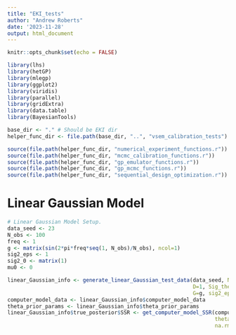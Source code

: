 ```yaml
---
title: "EKI_tests"
author: "Andrew Roberts"
date: '2023-11-28'
output: html_document
---
```


```r
knitr::opts_chunk$set(echo = FALSE)

library(lhs)
library(hetGP)
library(mlegp)
library(ggplot2)
library(viridis)
library(parallel)
library(gridExtra)
library(data.table)
library(BayesianTools)

base_dir <- "." # Should be EKI dir
helper_func_dir <- file.path(base_dir, "..", "vsem_calibration_tests")

source(file.path(helper_func_dir, "numerical_experiment_functions.r"))
source(file.path(helper_func_dir, "mcmc_calibration_functions.r"))
source(file.path(helper_func_dir, "gp_emulator_functions.r"))
source(file.path(helper_func_dir, "gp_mcmc_functions.r"))
source(file.path(helper_func_dir, "sequential_design_optimization.r"))
```

# Linear Gaussian Model

```r
# Linear Gaussian Model Setup. 
data_seed <- 23
N_obs <- 100
freq <- 1
g <- matrix(sin(2*pi*freq*seq(1, N_obs)/N_obs), ncol=1)
sig2_eps <- 1
sig2_0 <- matrix(1)
mu0 <- 0
```

```r
linear_Gaussian_info <- generate_linear_Gaussian_test_data(data_seed, N_obs=N_obs, 
                                                           D=1, Sig_theta=Sig0_theta, 
                                                           G=g, sig2_eps=sig2_eps)
computer_model_data <- linear_Gaussian_info$computer_model_data
theta_prior_params <- linear_Gaussian_info$theta_prior_params
linear_Gaussian_info$true_posterior$SSR <- get_computer_model_SSR(computer_model_data, 
                                                                  theta_vals=linear_Gaussian_info$true_posterior$mean, 
                                                                  na.rm=TRUE)
```









